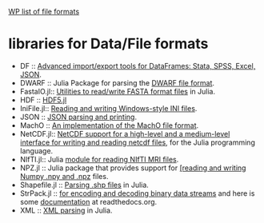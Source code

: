 [http://en.wikipedia.org/wiki/List_of_file_formats WP list of file formats]

= libraries for Data/File formats =
* DF :: [https://github.com/johnmyleswhite/DataFramesIO.jl Advanced import/export tools for DataFrames: Stata, SPSS, Excel, JSON].
* DWARF :: Julia Package for parsing the [https://github.com/loladiro/DWARF.jl DWARF file format].
* FastaIO.jl:: [https://github.com/carlobaldassi/FastaIO.jl Utilities to read/write FASTA format files] in Julia.
* HDF :: [https://github.com/timholy/HDF5.jl HDF5.jl]
* IniFile.jl:: [https://github.com/JuliaLang/IniFile.jl Reading and writing Windows-style INI files].
* JSON :: [https://github.com/JuliaLang/JSON.jl JSON parsing and printing].
* MachO :: [https://github.com/loladiro/MachO.jl An implementation of the MachO file format].
* NetCDF.jl:: [https://github.com/meggart/NetCDF.jl  NetCDF support for a high-level and a medium-level interface for writing and reading netcdf files], for the Julia programming language.
* NIfTI.jl:: Julia [https://github.com/simonster/NIfTI.jl module for reading NIfTI MRI files].
* NPZ.jl :: Julia package that provides support for [https://github.com/fhs/NPZ.jl [reading and writing Numpy .npy and .npz] files.
* Shapefile.jl :: [https://github.com/loladiro/Shapefile.jl Parsing .shp files] in Julia.
* StrPack.jl :: [https://github.com/pao/StrPack.jl for encoding and decoding binary data streams] and here is some [https://strpackjl.readthedocs.org/ documentation] at readthedocs.org.
* XML :: [https://github.com/ihnorton/LibXML.jl XML parsing] in Julia.


